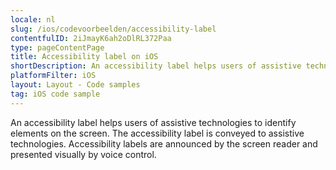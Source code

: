 ```yaml
---
locale: nl
slug: /ios/codevoorbeelden/accessibility-label
contentfulID: 2iJmayK6ah2oDlRL372Paa
type: pageContentPage
title: Accessibility label on iOS
shortDescription: An accessibility label helps users of assistive technologies to identify elements on the screen.
platformFilter: iOS
layout: Layout - Code samples
tag: iOS code sample
---
```


An accessibility label helps users of assistive technologies to identify elements on the screen. The accessibility label is conveyed to assistive technologies. Accessibility labels are announced by the screen reader and presented visually by voice control.

<CodeSample id="accessibility-label" locale="nl" platform="ios"/>